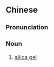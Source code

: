 {{also|硅胶}}
==Chinese==
{{zh-forms|s=硅胶}}

===Pronunciation===
{{zh-pron
|m=guījiāo
|c=zik6 gaau1
|cat=n
}}

===Noun===
{{zh-noun}}

# {{lb|zh|chemistry}} [[silica gel]]